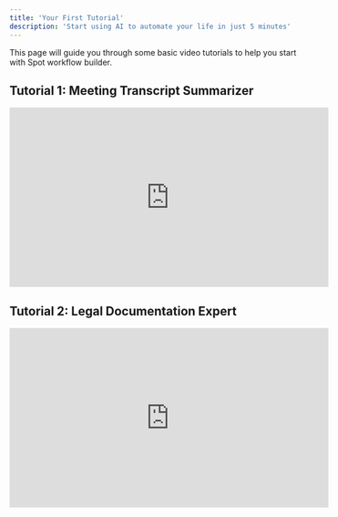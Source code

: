 ```yaml
---
title: 'Your First Tutorial'
description: 'Start using AI to automate your life in just 5 minutes'
---
```


This page will guide you through some basic video tutorials to help you start with Spot workflow builder.

## Tutorial 1: Meeting Transcript Summarizer

<iframe
  width="560"
  height="315"
  src="https://www.youtube.com/embed/-HcbcC6lD0Q?si=auDLrFDfU17OW0_f"
  title="YouTube video player"
  frameborder="0"
  allow="accelerometer; autoplay; clipboard-write; encrypted-media; gyroscope; picture-in-picture"
  allowfullscreen
></iframe>

## Tutorial 2: Legal Documentation Expert

<iframe
  width="560"
  height="315"
  src="https://www.youtube.com/embed/-CUQaVQZS6s?si=lsL329_rXvJueBHn"
  title="YouTube video player"
  frameborder="0"
  allow="accelerometer; autoplay; clipboard-write; encrypted-media; gyroscope; picture-in-picture"
  allowfullscreen
></iframe>
